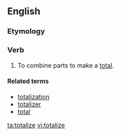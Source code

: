 ==English==

===Etymology===
{{suffix|total|ize}}

===Verb===
{{en-verb|totaliz|ing}}

# To combine parts to make a [[total]].

====Related terms====
*[[totalization]]
*[[totalizer]]
*[[total]]

[[ta:totalize]]
[[vi:totalize]]